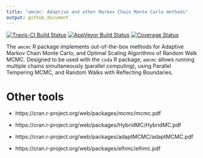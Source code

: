 ```yaml
---
title: "amcmc: Adaptive and other Markov Chain Monte Carlo methods"
output: github_document
---
```


[![Travis-CI Build Status](https://travis-ci.org/USCbiostats/amcmc.svg?branch=master)](https://travis-ci.org/USCbiostats/amcmc)
[![AppVeyor Build Status](https://ci.appveyor.com/api/projects/status/github/USCbiostats/amcmc?branch=master&svg=true)](https://ci.appveyor.com/project/USCbiostats/amcmc)
[![Coverage Status](https://img.shields.io/codecov/c/github/USCbiostats/amcmc/master.svg)](https://codecov.io/github/USCbiostats/amcmc?branch=master)

The `amcmc` R package implements out-of-the-box methods for Adaptive Markov Chain Monte Carlo, and Optimal Scaling Algorithms of Random Walk MCMC. Designed to be used with the `coda` R package, `amcmc` allows running multiple chains simultaneously (parallel computing), using Parallel Tempering MCMC, and Random Walks with Reflecting Boundaries.

# Other tools

*   https://cran.r-project.org/web/packages/mcmc/mcmc.pdf

*   https://cran.r-project.org/web/packages/HybridMC/HybridMC.pdf

*   https://cran.r-project.org/web/packages/adaptMCMC/adaptMCMC.pdf

*   https://cran.r-project.org/web/packages/elhmc/elhmc.pdf